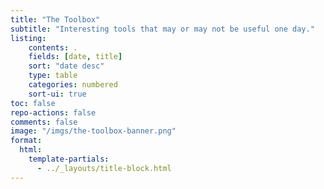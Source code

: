 ```yaml
---
title: "The Toolbox"
subtitle: "Interesting tools that may or may not be useful one day."
listing:
    contents: .
    fields: [date, title]
    sort: "date desc"
    type: table
    categories: numbered
    sort-ui: true
toc: false
repo-actions: false
comments: false
image: "/imgs/the-toolbox-banner.png"
format:
  html:
    template-partials:
      - ../_layouts/title-block.html
---
```


